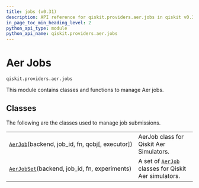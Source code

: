 ```yaml
---
title: jobs (v0.31)
description: API reference for qiskit.providers.aer.jobs in qiskit v0.31
in_page_toc_min_heading_level: 2
python_api_type: module
python_api_name: qiskit.providers.aer.jobs
---
```


<span id="module-qiskit.providers.aer.jobs" />

<span id="aer-jobs-qiskit-providers-aer-jobs" />

# Aer Jobs

`qiskit.providers.aer.jobs`

This module contains classes and functions to manage Aer jobs.

## Classes

The following are the classes used to manage job submissions.

|                                                                                                                             |                                                                                                                             |
| --------------------------------------------------------------------------------------------------------------------------- | --------------------------------------------------------------------------------------------------------------------------- |
| [`AerJob`](qiskit.providers.aer.jobs.AerJob "qiskit.providers.aer.jobs.AerJob")(backend, job\_id, fn, qobj\[, executor])    | AerJob class for Qiskit Aer Simulators.                                                                                     |
| [`AerJobSet`](qiskit.providers.aer.jobs.AerJobSet "qiskit.providers.aer.jobs.AerJobSet")(backend, job\_id, fn, experiments) | A set of [`AerJob`](qiskit.providers.aer.jobs.AerJob "qiskit.providers.aer.jobs.AerJob") classes for Qiskit Aer simulators. |

